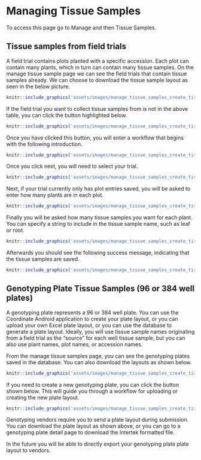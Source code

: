 # Managing Tissue Samples

To access this page go to Manage and then Tissue Samples.

## Tissue samples from field trials

A field trial contains plots planted with a specific accession. Each plot can contain many plants, which in turn can contain many tissue samples.
On the manage tissue sample page we can see the field trials that contain tissue samples already. We can choose to download the tissue sample layout as seen in the below picture.

```r
knitr::include_graphics('assets/images/manage_tissue_samples_create_tissues_field_trial_download.png')
```

If the field trial you want to collect tissue samples from is not in the above table, you can click the button highlighted below.

```r
knitr::include_graphics('assets/images/manage_tissue_samples_create_tissues_field_trial_button.png')
```

Once you have clicked this button, you will enter a workflow that begins with the following introduction.

```r
knitr::include_graphics('assets/images/manage_tissue_samples_create_tissues_field_trial_intro.png')
```

Once you click next, you will need to select your trial.

```r
knitr::include_graphics('assets/images/manage_tissue_samples_create_tissues_field_trial_select.png')
```

Next, if your trial currently only has plot entries saved, you will be asked to enter how many plants are in each plot.

```r
knitr::include_graphics('assets/images/manage_tissue_samples_create_tissues_field_trial_num_plants.png')
```

Finally you will be asked how many tissue samples you want for each plant. You can specify a string to include in the tissue sample name, such as leaf or root.

```r
knitr::include_graphics('assets/images/manage_tissue_samples_create_tissues_field_trial_num_tissues.png')
```

Afterwards you should see the following success message, indicating that the tissue samples are saved.

```r
knitr::include_graphics('assets/images/manage_tissue_samples_create_tissues_field_trial_submit.png')
```

## Genotyping Plate Tissue Samples (96 or 384 well plates)

A genotyping plate represents a 96 or 384 well plate. You can use the Coordinate Android application to create your plate layout, or you can upload your own Excel plate layout, or you can use the database to generate a plate layout.
Ideally, you will use tissue sample names originating from a field trial as the "source" for each well tissue sample, but you can also use plant names, plot names, or accession names.

From the manage tissue samples page, you can see the genotyping plates saved in the database. You can also download the layouts as shown below.

```r
knitr::include_graphics('assets/images/manage_tissue_samples_create_tissues_genotyping_trial_download.png')
```

If you need to create a new genotyping plate, you can click the button shown below. This will guide you through a workflow for uploading or creating the new plate layout.

```r
knitr::include_graphics('assets/images/manage_tissue_samples_create_tissues_genotyping_trial_button.png')
```

Genotyping vendors require you to send a plate layout during submission. You can download the plate layout as shown above, or you can go to a genotyping plate detail page to download the Intertek formatted file.

In the future you will be able to directly export your genotyping plate plate layout to vendors.
